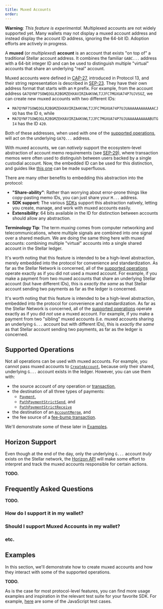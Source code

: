 ```yaml
---
title: Muxed Accounts
order:
---
```



<Alert>

  **Warning**: *This feature is experimental.*
  Multiplexed accounts are not widely supported yet. Many wallets may not display a muxed account address and instead display the account ID address, ignoring the 64-bit ID. Adoption efforts are actively in progress.

</Alert>


A **muxed** (or *multiplexed*) **account** is an account that exists "on top of" a traditional Stellar account address. It combines the familiar `GABC...` address with a 64-bit integer ID and can be used to distinguish multiple "virtual" accounts that share an underlying "real" account.

Muxed accounts were defined in [CAP-27](https://stellar.org/protocol/cap-27), introduced in Protocol 13, and their string representation is described in [SEP-23](https://stellar.org/protocol/sep-21). They have their own address format that starts with an `M` prefix. For example, from the account address `GA7QYNF7SOWQ3GLR2BGMZEHXAVIRZA4KVWLTJJFC7MGXUA74P7UJVSGZ`, we can create new muxed accounts with two different IDs:

  - `MA7QYNF7SOWQ3GLR2BGMZEHXAVIRZA4KVWLTJJFC7MGXUA74P7UJUAAAAAAAAAAAACJUQ` has the ID `0`, while 
  - `MA7QYNF7SOWQ3GLR2BGMZEHXAVIRZA4KVWLTJJFC7MGXUA74P7UJUAAAAAAAAAABUTGI4` has the ID `420`.

Both of these addresses, when used with one of the [supported operations][supported-ops], will act on the underlying `GA7Q...` address.

With muxed accounts, we can *natively* support the ecosystem-level abstraction of account memo requirements (see [SEP-29](https://stellar.org/protocol/sep-29)), where transaction memos were often used to distinguish between users backed by a single custodial account. Now, the embedded ID can be used for this distinction, and guides like [this one](../building-apps/setup-custodial-account.mdx) can be made superfluous.

There are many other benefits to embedding this abstraction into the protocol:

  - **"Share-ability"**: Rather than worrying about error-prone things like copy-pasting memo IDs, you can just share your `M...` address.
  - **SDK support**: The various [SDKs](../software-and-sdks) support this abstraction natively, letting you create, manage, and work with muxed accounts easily.
  - **Extensibility**: 64 bits available in the ID for distinction between accounts should allow any abstraction.

<Alert>

  **Terminology Tip**: The term *muxing* comes from computer networking and telecommunications, where multiple signals are combined into one signal over a shared medium. We are doing the same thing here with muxed accounts: combining multiple "virtual" accounts into a single shared account in the Stellar ledger.

</Alert>

It's worth noting that this feature is intended to be a high-level abstraction, merely embedded into the protocol for convenience and standardization. As far as the Stellar Network is concerned, all of the [supported operations][supported-ops] operate exactly as if you did not used a muxed account. For example, if you make a payment from two muxed accounts that share an underlying Stellar account (but have different IDs), this is *exactly the same* as that Stellar account sending two payments as far as the ledger is concerned.

It's worth noting that this feature is intended to be a high-level abstraction, embedded into the protocol for convenience and standardization. As far as the Stellar Network is concerned, all of the [supported operations][supported-ops] operate exactly as if you did *not* use a muxed account. For example, if you make a payment from two "sibling" muxed accounts (i.e. muxed accounts sharing an underlying `G...` account but with different IDs), this is *exactly the same* as that Stellar account sending two payments, as far as the ledger is concerned.


## Supported Operations

Not all operations can be used with muxed accounts. For example, you cannot pass muxed accounts to [`CreateAccount`](../start/list-of-operations.mdx#create-account), because only their shared, underlying `G...` account exists in the ledger. However, you can use them with:

  - the source account of *any* operation or [transaction](./transactions.mdx),
  - the destination of all three types of payments:
    * [`Payment`](../start/list-of-operations.mdx#payment),
    * [`PathPaymentStrictSend`](../start/list-of-operations.mdx#path-payment-strict-send), and
    * [`PathPaymentStrictReceive`](../start/list-of-operations.mdx#path-payment-strict-receive)
  - the destination of an [`AccountMerge`](../start/list-of-operations.mdx#account-merge), and
  - the fee source of a [fee-bump transaction](./fee-bumps.mdx).

We'll demonstrate some of these later in [Examples](#examples).


## Horizon Support

Even though at the end of the day, only the underlying `G...` account _truly_ exists on the Stellar network, the [Horizon API](../../api/introduction/) will make some effort to interpret and track the muxed accounts responsible for certain actions.

**TODO.**


## Frequently Asked Questions
**TODO.**

### How do I support it in my wallet?
### Should I support Muxed Accounts in my wallet?
### etc.


## Examples

In this section, we'll demonstrate how to create muxed accounts and how they interact with some of the supported operations.


**TODO.**


As is the case for most protocol-level features, you can find more usage examples and inspiration in the relevant test suite for your favorite SDK. For example, [here](https://github.com/stellar/js-stellar-base/blob/master/test/unit/muxed_account_test.js) are some of the JavaScript test cases.


[supported-ops]: #supported-operations
